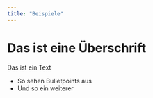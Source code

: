 ```yaml
---
title: "Beispiele"
---
```



# Das ist eine Überschrift

Das ist ein Text

* So sehen Bulletpoints aus
* Und so ein weiterer




